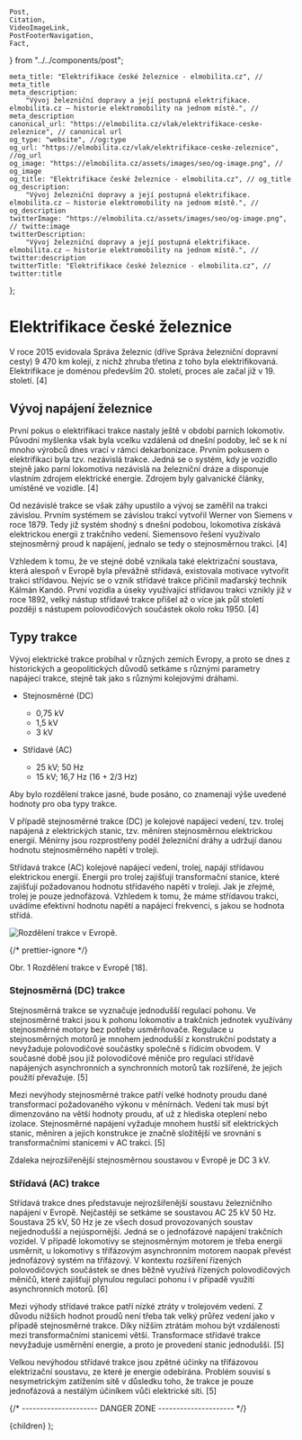 	Post,
	Citation,
	VideoImageLink,
	PostFooterNavigation,
	Fact,
} from "../../components/post";


	meta_title: "Elektrifikace české železnice - elmobilita.cz", // meta_title
	meta_description:
		"Vývoj železniční dopravy a její postupná elektrifikace. elmobilita.cz – historie elektromobility na jednom místě.", // meta_description
	canonical_url: "https://elmobilita.cz/vlak/elektrifikace-ceske-zeleznice", // canonical url
	og_type: "website", //og:type
	og_url: "https://elmobilita.cz/vlak/elektrifikace-ceske-zeleznice", //og_url
	og_image: "https://elmobilita.cz/assets/images/seo/og-image.png", // og_image
	og_title: "Elektrifikace české železnice - elmobilita.cz", // og_title
	og_description:
		"Vývoj železniční dopravy a její postupná elektrifikace. elmobilita.cz – historie elektromobility na jednom místě.", // og_description
	twitterImage: "https://elmobilita.cz/assets/images/seo/og-image.png", // twitte:image
	twitterDescription:
		"Vývoj železniční dopravy a její postupná elektrifikace. elmobilita.cz – historie elektromobility na jednom místě.", // twitter:description
	twitterTitle: "Elektrifikace české železnice - elmobilita.cz", // twitter:title
};

# Elektrifikace české železnice

V roce 2015 evidovala Správa železnic (dříve Správa železniční dopravní cesty) 9 470 km kolejí, z nichž zhruba třetina z toho byla elektrifikovaná. Elektrifikace je doménou především 20. století, proces ale začal již v 19. století.&nbsp;<Citation href="/vlak/zdroje#molek-elektrifikace">[4]</Citation>

## Vývoj napájení železnice

První pokus o elektrifikaci trakce nastaly ještě v období parních lokomotiv. Původní myšlenka však byla vcelku vzdálená od dnešní podoby, leč se k ní mnoho výrobců dnes vrací v rámci dekarbonizace. Prvním pokusem o elektrifikaci byla tzv. nezávislá trakce. Jedná se o systém, kdy je vozidlo stejně jako parní lokomotiva nezávislá na železniční dráze a disponuje vlastním zdrojem elektrické energie. Zdrojem byly galvanické články, umístěné ve vozidle.&nbsp;<Citation href="/vlak/zdroje#molek-elektrifikace">[4]</Citation>

Od nezávislé trakce se však záhy upustilo a vývoj se zaměřil na trakci závislou. Prvním systémem se závislou trakcí vytvořil Werner von Siemens v roce 1879. Tedy již systém shodný s dnešní podobou, lokomotiva získává elektrickou energii z trakčního vedení. Siemensovo řešení využívalo stejnosměrný proud k napájení, jednalo se tedy o stejnosměrnou trakci.&nbsp;<Citation href="/vlak/zdroje#molek-elektrifikace">[4]</Citation>

Vzhledem k tomu, že ve stejné době vznikala také elektrizační soustava, která alespoň v Evropě byla převážně střídavá, existovala motivace vytvořit trakci střídavou. Nejvíc se o vznik střídavé trakce přičinil maďarský technik Kálmán Kandó. První vozidla a úseky využívající střídavou trakci vznikly již v roce 1892, velký nástup střídavé trakce přišel až o více jak půl století později s nástupem polovodičových součástek okolo roku 1950.&nbsp;<Citation href="/vlak/zdroje#molek-elektrifikace">[4]</Citation>

## Typy trakce

Vývoj elektrické trakce probíhal v různých zemích Evropy, a proto se dnes z historických a geopolitických důvodů setkáme s různými parametry napájecí trakce, stejně tak jako s různými kolejovými dráhami.

- Stejnosměrné (DC)

  - 0,75 kV
  - 1,5 kV
  - 3 kV

- Střídavé (AC)
  - 25 kV; 50 Hz
  - 15 kV; 16,7 Hz (16 + 2/3 Hz)

<Fact header="Poznámka" color="primary" description="technické okénko">
	Aby bylo rozdělení trakce jasné, bude posáno, co znamenají výše uvedené
	hodnoty pro oba typy trakce.
</Fact>

V případě stejnosměrné trakce (DC) je kolejové napájecí vedení, tzv. trolej napájená z elektrických stanic, tzv. měníren stejnosměrnou elektrickou energií. Měnírny jsou rozprostřeny podél železniční dráhy a udržují danou hodnotu stejnosměrného napětí v troleji.

Střídavá trakce (AC) kolejové napájecí vedení, trolej, napájí střídavou elektrickou energií. Energii pro trolej zajišťují transformační stanice, které zajišťují požadovanou hodnotu střídavého napětí v troleji. Jak je zřejmé, trolej je pouze jednofázová. Vzhledem k tomu, že máme střídavou trakci, uvádíme efektivní hodnotu napětí a napájecí frekvenci, s jakou se hodnota střídá.

![Rozdělení trakce v Evropě.](/assets/images/vlak/europe-rail.webp)

{/* prettier-ignore */}
<figcaption>
	Obr. 1 Rozdělení trakce v Evropě&nbsp;<Citation href="/vlak/zdroje#wikipedia-euro-rail">[18]</Citation>.
</figcaption>

### Stejnosměrná (DC) trakce

Stejnosměrná trakce se vyznačuje jednodušší regulací pohonu. Ve stejnosměrné trakci jsou k pohonu lokomotiv a trakčních jednotek využívány stejnosměrné motory bez potřeby usměrňovače. Regulace u stejnosměrných motorů je mnohem jednodušší z konstrukční podstaty a nevyžaduje polovodičové součástky společně s řídícím obvodem. V současné době jsou již polovodičové měniče pro regulaci střídavě napájených asynchronních a synchronních motorů tak rozšířené, že jejich použití převažuje.&nbsp;<Citation href="/vlak/zdroje#marek-zapisky">[5]</Citation>

Mezi nevýhody stejnosměrné trakce patří velké hodnoty proudu dané transformací požadovaného výkonu v měnírnách. Vedení tak musí být dimenzováno na větší hodnoty proudu, ať už z hlediska oteplení nebo izolace. Stejnosměrné napájení vyžaduje mnohem hustší síť elektrických stanic, měníren a jejich konstrukce je značně složitější ve srovnání s transformačními stanicemi v AC trakci.&nbsp;<Citation href="/vlak/zdroje#marek-zapisky">[5]</Citation>

Zdaleka nejrozšířenější stejnosměrnou soustavou v Evropě je DC 3 kV.

### Střídavá (AC) trakce

Střídavá trakce dnes představuje nejrozšířenější soustavu železničního napájení v Evropě. Nejčastěji se setkáme se soustavou AC 25 kV 50 Hz. Soustava 25 kV, 50 Hz je ze všech dosud provozovaných soustav nejjednodušší a nejúspornější. Jedná se o jednofázové napájení trakčních vozidel. V případě lokomotivy se stejnosměrným motorem je třeba energii usměrnit, u lokomotivy s třífázovým asynchronním motorem naopak převést jednofázový systém na třífázový. V kontextu rozšíření řízených polovodičových součástek se dnes běžně využívá řízených polovodičových měničů, které zajišťují plynulou regulaci pohonu i v případě využití asynchronních motorů.&nbsp;<Citation href="/vlak/zdroje#majda-elektrifikace">[6]</Citation>

Mezi výhody střídavé trakce patří nízké ztráty v trolejovém vedení. Z důvodu nižších hodnot proudů není třeba tak velký průřez vedení jako v případě stejnosměrné trakce. Díky nižším ztrátám mohou být vzdálenosti mezi transformačními stanicemi větší. Transformace střídavé trakce nevyžaduje usměrnění energie, a proto je provedení stanic jednodušší.&nbsp;<Citation href="/vlak/zdroje#marek-zapisky">[5]</Citation>

Velkou nevýhodou střídavé trakce jsou zpětné účinky na třífázovou elektrizační soustavu, ze které je energie odebírána. Problém souvisí s nesymetrickým zatížením sítě v důsledku toho, že trakce je pouze jednofázová a nestálým účiníkem vůči elektrické síti.&nbsp;<Citation href="/vlak/zdroje#marek-zapisky">[5]</Citation>

<PostFooterNavigation
	hrefPrevious="/vlak/uvod"
	hrefNext="/vlak/detailni-elektrifikace-zeleznice-cr"
	next="Následující"
	previous="Předchozí"
	previousEnabled="true"
	nextEnabled="true"
/>
{/* --------------------- DANGER ZONE --------------------- */}

<DefaultLayout metaData={metaData}>
	<MDXProvider
		components={{
			h2: H2,
			h3: H3,
			h4: H4,
			h6: H5,
			h5: H6,
		}}
	>
		<Post>{children}</Post>
	</MDXProvider>
</DefaultLayout>
);
